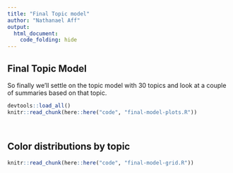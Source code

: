 ```yaml
---
title: "Final Topic model"
author: "Nathanael Aff"
output: 
  html_document:
    code_folding: hide
---
```



## Final Topic Model

So finally we'll settle on the topic model with 30 topics and look at a couple of summaries based on that topic. 


```r
devtools::load_all()
knitr::read_chunk(here::here("code", "final-model-plots.R"))

```

```r
```

```r
```

## Color distributions by topic 

```r
knitr::read_chunk(here::here("code", "final-model-grid.R"))
```

```r
```






